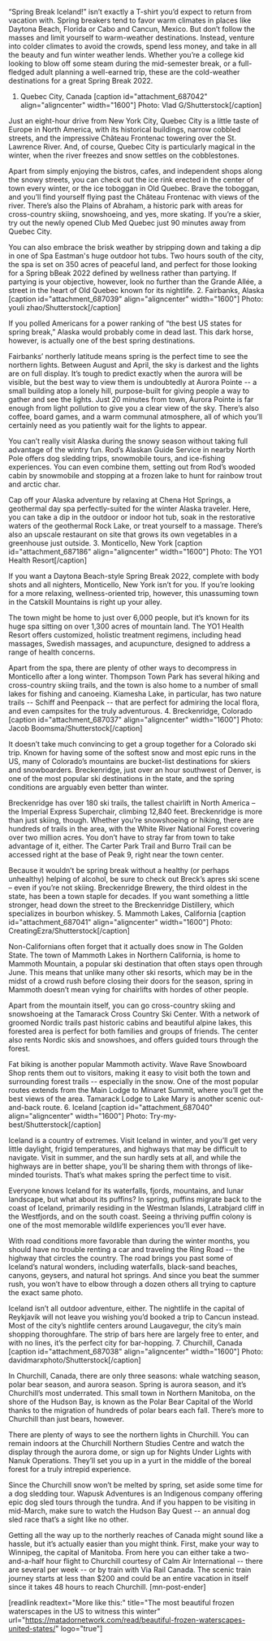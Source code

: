 “Spring Break Iceland!” isn’t exactly a T-shirt you’d expect to return from vacation with. Spring breakers tend to favor warm climates in places like Daytona Beach, Florida or Cabo and Cancun, Mexico. But don’t follow the masses and limit yourself to warm-weather destinations. Instead, venture into colder climates to avoid the crowds, spend less money, and take in all the beauty and fun winter weather lends. Whether you’re a college kid looking to blow off some steam during the mid-semester break, or a full-fledged adult planning a well-earned trip, these are the cold-weather destinations for a great Spring Break 2022.
1. Quebec City, Canada
[caption id="attachment_687042" align="aligncenter" width="1600"] Photo: Vlad G/Shutterstock[/caption]

Just an eight-hour drive from New York City, Quebec City is a little taste of Europe in North America, with its historical buildings, narrow cobbled streets, and the impressive Château Frontenac towering over the St. Lawrence River. And, of course, Quebec City is particularly magical in the winter, when the river freezes and snow settles on the cobblestones.

Apart from simply enjoying the bistros, cafes, and independent shops along the snowy streets, you can check out the ice rink erected in the center of town every winter, or the ice toboggan in Old Quebec. Brave the toboggan, and you’ll find yourself flying past the Château Frontenac with views of the river. There’s also the Plains of Abraham, a historic park with areas for cross-country skiing, snowshoeing, and yes, more skating. If you’re a skier, try out the newly opened Club Med Quebec just 90 minutes away from Quebec City.

You can also embrace the brisk weather by stripping down and taking a dip in one of Spa Eastman's huge outdoor hot tubs. Two hours south of the city, the spa is set on 350 acres of peaceful land, and perfect for those looking for a Spring bBeak 2022 defined by wellness rather than partying. If partying is your objective, however, look no further than the Grande Allée, a street in the heart of Old Quebec known for its nightlife.
2. Fairbanks, Alaska
[caption id="attachment_687039" align="aligncenter" width="1600"] Photo: youli zhao/Shutterstock[/caption]

If you polled Americans for a power ranking of “the best US states for spring break,” Alaska would probably come in dead last. This dark horse, however, is actually one of the best spring destinations.

Fairbanks’ northerly latitude means spring is the perfect time to see the northern lights. Between August and April, the sky is darkest and the lights are on full display. It’s tough to predict exactly when the aurora will be visible, but the best way to view them is undoubtedly at Aurora Pointe -- a small building atop a lonely hill, purpose-built for giving people a way to gather and see the lights. Just 20 minutes from town, Aurora Pointe is far enough from light pollution to give you a clear view of the sky. There’s also coffee, board games, and a warm communal atmosphere, all of which you’ll certainly need as you patiently wait for the lights to appear.

You can’t really visit Alaska during the snowy season without taking full advantage of the wintry fun. Rod’s Alaskan Guide Service in nearby North Pole offers dog sledding trips, snowmobile tours, and ice-fishing experiences. You can even combine them, setting out from Rod’s wooded cabin by snowmobile and stopping at a frozen lake to hunt for rainbow trout and arctic char.

Cap off your Alaska adventure by relaxing at Chena Hot Springs, a geothermal day spa perfectly-suited for the winter Alaska traveler. Here, you can take a dip in the outdoor or indoor hot tub, soak in the restorative waters of the geothermal Rock Lake, or treat yourself to a massage. There’s also an upscale restaurant on site that grows its own vegetables in a greenhouse just outside.
3. Monticello, New York
[caption id="attachment_687186" align="aligncenter" width="1600"] Photo: The YO1 Health Resort[/caption]

If you want a Daytona Beach-style Spring Break 2022, complete with body shots and all nighters, Monticello, New York isn’t for you. If you’re looking for a more relaxing, wellness-oriented trip, however, this unassuming town in the Catskill Mountains is right up your alley.

The town might be home to just over 6,000 people, but it’s known for its huge spa sitting on over 1,300 acres of mountain land. The YO1 Health Resort offers customized, holistic treatment regimens, including head massages, Swedish massages, and acupuncture, designed to address a range of health concerns.

Apart from the spa, there are plenty of other ways to decompress in Monticello after a long winter. Thompson Town Park has several hiking and cross-country skiing trails, and the town is also home to a number of small lakes for fishing and canoeing. Kiamesha Lake, in particular, has two nature trails -- Schiff and Peenpack -- that are perfect for admiring the local flora, and even campsites for the truly adventurous.
4. Breckenridge, Colorado
[caption id="attachment_687037" align="aligncenter" width="1600"] Photo: Jacob Boomsma/Shutterstock[/caption]

It doesn’t take much convincing to get a group together for a Colorado ski trip. Known for having some of the softest snow and most epic runs in the US, many of Colorado’s mountains are bucket-list destinations for skiers and snowboarders. Breckenridge, just over an hour southwest of Denver, is one of the most popular ski destinations in the state, and the spring conditions are arguably even better than winter.

Breckenridge has over 180 ski trails, the tallest chairlift in North America – the Imperial Express Superchair, climbing 12,840 feet. Breckenridge is more than just skiing, though. Whether you’re snowshoeing or hiking, there are hundreds of trails in the area, with the White River National Forest covering over two million acres. You don’t have to stray far from town to take advantage of it, either. The Carter Park Trail and Burro Trail can be accessed right at the base of Peak 9, right near the town center.

Because it wouldn’t be spring break without a healthy (or perhaps unhealthy) helping of alcohol, be sure to check out Breck’s apres ski scene – even if you’re not skiing. Breckenridge Brewery, the third oldest in the state, has been a town staple for decades. If you want something a little stronger, head down the street to the Breckenridge Distillery, which specializes in bourbon whiskey.
5. Mammoth Lakes, California
[caption id="attachment_687041" align="aligncenter" width="1600"] Photo: CreatingEzra/Shutterstock[/caption]

Non-Californians often forget that it actually does snow in The Golden State. The town of Mammoth Lakes in Northern California, is home to Mammoth Mountain, a popular ski destination that often stays open through June. This means that unlike many other ski resorts, which may be in the midst of a crowd rush before closing their doors for the season, spring in Mammoth doesn’t mean vying for chairlifts with hordes of other people.

Apart from the mountain itself, you can go cross-country skiing and snowshoeing at the Tamarack Cross Country Ski Center. With a network of groomed Nordic trails past historic cabins and beautiful alpine lakes, this forested area is perfect for both families and groups of friends. The center also rents Nordic skis and snowshoes, and offers guided tours through the forest.

Fat biking is another popular Mammoth activity. Wave Rave Snowboard Shop rents them out to visitors, making it easy to visit both the town and surrounding forest trails -- especially in the snow. One of the most popular routes extends from the Main Lodge to Minaret Summit, where you’ll get the best views of the area. Tamarack Lodge to Lake Mary is another scenic out-and-back route.
6. Iceland
[caption id="attachment_687040" align="aligncenter" width="1600"] Photo: Try-my-best/Shutterstock[/caption]

Iceland is a country of extremes. Visit Iceland in winter, and you’ll get very little daylight, frigid temperatures, and highways that may be difficult to navigate. Visit in summer, and the sun hardly sets at all, and while the highways are in better shape, you’ll be sharing them with throngs of like-minded tourists. That’s what makes spring the perfect time to visit.

Everyone knows Iceland for its waterfalls, fjords, mountains, and lunar landscape, but what about its puffins? In spring, puffins migrate back to the coast of Iceland, primarily residing in the Westman Islands, Latrabjard cliff in the Westfjords, and on the south coast. Seeing a thriving puffin colony is one of the most memorable wildlife experiences you’ll ever have.

With road conditions more favorable than during the winter months, you should have no trouble renting a car and traveling the Ring Road -- the highway that circles the country. The road brings you past some of Iceland’s natural wonders, including waterfalls, black-sand beaches, canyons, geysers, and natural hot springs. And since you beat the summer rush, you won’t have to elbow through a dozen others all trying to capture the exact same photo.

Iceland isn’t all outdoor adventure, either. The nightlife in the capital of Reykjavik will not leave you wishing you’d booked a trip to Cancun instead. Most of the city’s nightlife centers around Laugavegur, the city’s main shopping thoroughfare. The strip of bars here are largely free to enter, and with no lines, it’s the perfect city for bar-hopping.
7. Churchill, Canada
[caption id="attachment_687038" align="aligncenter" width="1600"] Photo: davidmarxphoto/Shutterstock[/caption]

In Churchill, Canada, there are only three seasons: whale watching season, polar bear season, and aurora season. Spring is aurora season, and it’s Churchill’s most underrated. This small town in Northern Manitoba, on the shore of the Hudson Bay, is known as the Polar Bear Capital of the World thanks to the migration of hundreds of polar bears each fall. There’s more to Churchill than just bears, however.

There are plenty of ways to see the northern lights in Churchill. You can remain indoors at the Churchill Northern Studies Centre and watch the display through the aurora dome, or sign up for Nights Under Lights with Nanuk Operations. They’ll set you up in a yurt in the middle of the boreal forest for a truly intrepid experience.

Since the Churchill snow won’t be melted by spring, set aside some time for a dog sledding tour. Wapusk Adventures is an Indigenous company offering epic dog sled tours through the tundra. And if you happen to be visiting in mid-March, make sure to watch the Hudson Bay Quest -- an annual dog sled race that’s a sight like no other.

Getting all the way up to the northerly reaches of Canada might sound like a hassle, but it’s actually easier than you might think. First, make your way to Winnipeg, the capital of Manitoba. From here you can either take a two-and-a-half hour flight to Churchill courtesy of Calm Air International -- there are several per week -- or by train with Via Rail Canada. The scenic train journey starts at less than $200 and could be an entire vacation in itself since it takes 48 hours to reach Churchill. [mn-post-ender]

[readlink readtext="More like this:" title="The most beautiful frozen waterscapes in the US to witness this winter" url="https://matadornetwork.com/read/beautiful-frozen-waterscapes-united-states/" logo="true"]